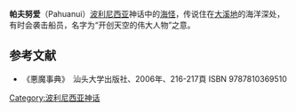 '''帕夫努爱'''（Pahuanui）[[波利尼西亚|波利尼西亚]]神话中的[[海怪|海怪]]，传说住在[[大溪地|大溪地]]的海洋深处，有时会袭击船员，名字为“开创天空的伟大人物”之意。

== 参考文献 ==
* 《悪魔事典》　汕头大学出版社、2006年、216-217頁 ISBN 9787810369510

{{大溪地与社会群岛神话}}

[[Category:波利尼西亚神话|Category:波利尼西亚神话]]